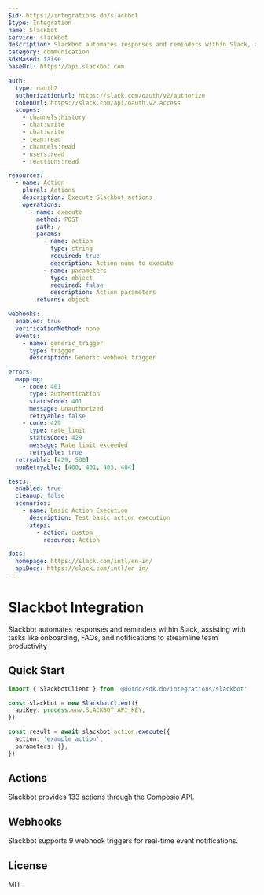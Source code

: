 ```yaml
---
$id: https://integrations.do/slackbot
$type: Integration
name: Slackbot
service: slackbot
description: Slackbot automates responses and reminders within Slack, assisting with tasks like onboarding, FAQs, and notifications to streamline team productivity
category: communication
sdkBased: false
baseUrl: https://api.slackbot.com

auth:
  type: oauth2
  authorizationUrl: https://slack.com/oauth/v2/authorize
  tokenUrl: https://slack.com/api/oauth.v2.access
  scopes:
    - channels:history
    - chat:write
    - chat:write
    - team:read
    - channels:read
    - users:read
    - reactions:read

resources:
  - name: Action
    plural: Actions
    description: Execute Slackbot actions
    operations:
      - name: execute
        method: POST
        path: /
        params:
          - name: action
            type: string
            required: true
            description: Action name to execute
          - name: parameters
            type: object
            required: false
            description: Action parameters
        returns: object

webhooks:
  enabled: true
  verificationMethod: none
  events:
    - name: generic_trigger
      type: trigger
      description: Generic webhook trigger

errors:
  mapping:
    - code: 401
      type: authentication
      statusCode: 401
      message: Unauthorized
      retryable: false
    - code: 429
      type: rate_limit
      statusCode: 429
      message: Rate limit exceeded
      retryable: true
  retryable: [429, 500]
  nonRetryable: [400, 401, 403, 404]

tests:
  enabled: true
  cleanup: false
  scenarios:
    - name: Basic Action Execution
      description: Test basic action execution
      steps:
        - action: custom
          resource: Action

docs:
  homepage: https://slack.com/intl/en-in/
  apiDocs: https://slack.com/intl/en-in/
---
```


# Slackbot Integration

Slackbot automates responses and reminders within Slack, assisting with tasks like onboarding, FAQs, and notifications to streamline team productivity

## Quick Start

```typescript
import { SlackbotClient } from '@dotdo/sdk.do/integrations/slackbot'

const slackbot = new SlackbotClient({
  apiKey: process.env.SLACKBOT_API_KEY,
})

const result = await slackbot.action.execute({
  action: 'example_action',
  parameters: {},
})
```

## Actions

Slackbot provides 133 actions through the Composio API.

## Webhooks

Slackbot supports 9 webhook triggers for real-time event notifications.

## License

MIT
